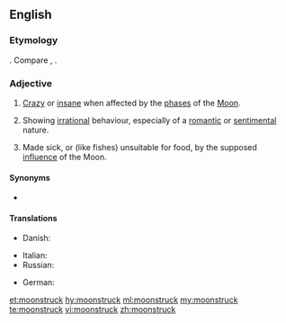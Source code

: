 ==English==

===Etymology===
{{compound|moon|struck|lang=en}}. Compare {{cog|nds-de|maansüchtig}}, {{cog|de|mondsüchtig}}.

===Adjective===
{{en-adj}}

# {{lb|en|obsolete}} [[crazy|Crazy]] or [[insane]] when affected by the [[phase]]s of the [[Moon]].
# {{lb|en|by extension}} Showing [[irrational]] behaviour, especially of a [[romantic]] or [[sentimental]] nature.
# {{lb|en|obsolete}} Made sick, or (like fishes) unsuitable for food, by the supposed [[influence]] of the Moon.

====Synonyms====
* {{l|en|moonstricken}}

====Translations====
{{trans-top|crazy or insane when affected by the phases of the Moon}}
* Danish: {{t|da|månesyg|c}}
{{trans-mid}}
*Italian: {{t+|it|lunatico|m}} {{qualifier|obsolete}}
* Russian: {{t+|ru|лунатик|m|tr=lunatik|sc=Cyrl}}
{{trans-bottom}}

{{trans-top|showing irrational behaviour, especially of a romantic or sentimental nature}}
{{trans-mid}}
{{trans-bottom}}

{{trans-top|made sick, or (like fishes) unsuitable for food, by the supposed influence of the Moon}}
{{trans-mid}}
{{trans-bottom}}

{{checktrans-top}}
* German: {{t+check|de|mondsüchtig}}
{{trans-mid}}
{{trans-bottom}}

{{Webster 1913}}

[[et:moonstruck]]
[[hy:moonstruck]]
[[ml:moonstruck]]
[[my:moonstruck]]
[[te:moonstruck]]
[[vi:moonstruck]]
[[zh:moonstruck]]